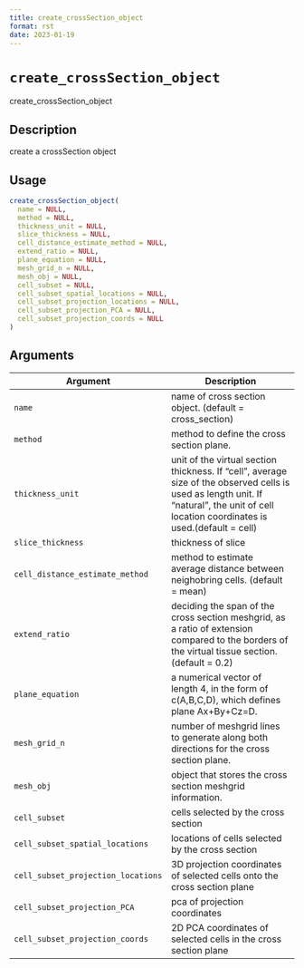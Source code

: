 ```yaml
--- 
title: create_crossSection_object 
format: rst 
date: 2023-01-19 
--- 
```

# `create_crossSection_object`

create_crossSection_object


## Description

create a crossSection object


## Usage

```r
create_crossSection_object(
  name = NULL,
  method = NULL,
  thickness_unit = NULL,
  slice_thickness = NULL,
  cell_distance_estimate_method = NULL,
  extend_ratio = NULL,
  plane_equation = NULL,
  mesh_grid_n = NULL,
  mesh_obj = NULL,
  cell_subset = NULL,
  cell_subset_spatial_locations = NULL,
  cell_subset_projection_locations = NULL,
  cell_subset_projection_PCA = NULL,
  cell_subset_projection_coords = NULL
)
```


## Arguments

Argument      |Description
------------- |----------------
`name`     |     name of cross section object. (default = cross_section)
`method`     |     method to define the cross section plane.
`thickness_unit`     |     unit of the virtual section thickness. If "cell", average size of the observed cells is used as length unit. If "natural", the unit of cell location coordinates is used.(default = cell)
`slice_thickness`     |     thickness of slice
`cell_distance_estimate_method`     |     method to estimate average distance between neighobring cells. (default = mean)
`extend_ratio`     |     deciding the span of the cross section meshgrid, as a ratio of extension compared to the borders of the virtual tissue section. (default = 0.2)
`plane_equation`     |     a numerical vector of length 4, in the form of c(A,B,C,D), which defines plane Ax+By+Cz=D.
`mesh_grid_n`     |     number of meshgrid lines to generate along both directions for the cross section plane.
`mesh_obj`     |     object that stores the cross section meshgrid information.
`cell_subset`     |     cells selected by the cross section
`cell_subset_spatial_locations`     |     locations of cells selected by the cross section
`cell_subset_projection_locations`     |     3D projection coordinates of selected cells onto the cross section plane
`cell_subset_projection_PCA`     |     pca of projection coordinates
`cell_subset_projection_coords`     |     2D PCA coordinates of selected cells in the cross section plane


